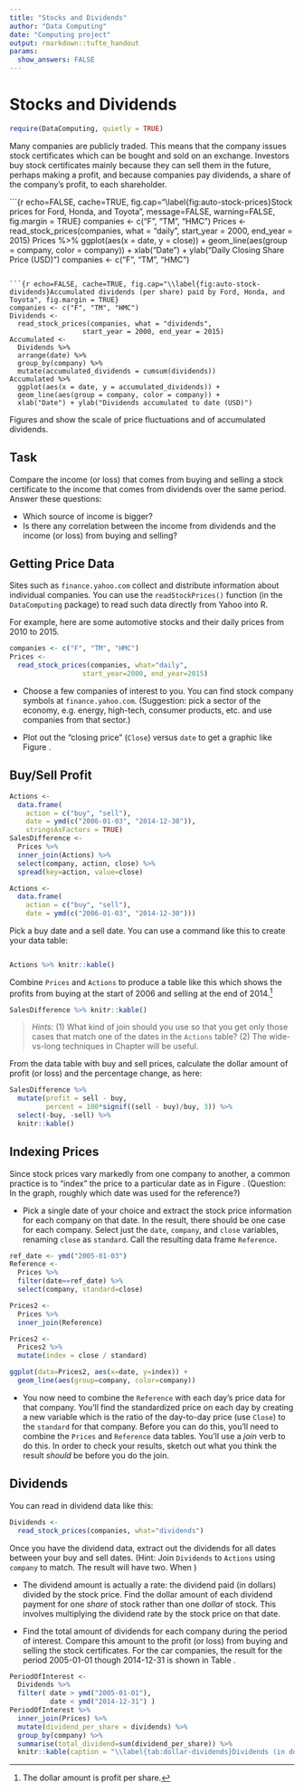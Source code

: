 ```yaml
---
title: "Stocks and Dividends"
author: "Data Computing"
date: "Computing project"
output: rmarkdown::tufte_handout
params:
  show_answers: FALSE
---
```



# Stocks and Dividends

```r
require(DataComputing, quietly = TRUE)
```

Many companies are publicly traded. This means that the company issues stock certificates which can be bought and sold on an exchange. Investors buy stock certificates mainly because they can sell them in the future, perhaps making a profit, and because companies pay dividends, a share of the company's profit, to each shareholder.


```{r echo=FALSE, cache=TRUE, fig.cap="\\label{fig:auto-stock-prices}Stock prices for Ford, Honda, and Toyota", message=FALSE, warning=FALSE, fig.margin = TRUE}
companies <- c("F", "TM", "HMC")
Prices <- 
  read_stock_prices(companies, what = "daily",
                  start_year = 2000, end_year = 2015) 
Prices %>% 
  ggplot(aes(x = date, y = close)) + 
  geom_line(aes(group = company, color = company)) +
  xlab("Date") + ylab("Daily Closing Share Price (USD)") 
companies <- c("F", "TM", "HMC")

```

```{r echo=FALSE, cache=TRUE, fig.cap="\\label{fig:auto-stock-dividends}Accumulated dividends (per share) paid by Ford, Honda, and Toyota", fig.margin = TRUE}
companies <- c("F", "TM", "HMC")
Dividends <- 
  read_stock_prices(companies, what = "dividends",
                  start_year = 2000, end_year = 2015) 
Accumulated <- 
  Dividends %>%
  arrange(date) %>%
  group_by(company) %>%
  mutate(accumulated_dividends = cumsum(dividends)) 
Accumulated %>%
  ggplot(aes(x = date, y = accumulated_dividends)) + 
  geom_line(aes(group = company, color = company)) +
  xlab("Date") + ylab("Dividends accumulated to date (USD)") 
```


Figures \ref{fig:auto-stock-prices} and \ref{fig:auto-stock-dividends} show the scale of price fluctuations and of accumulated dividends. 

## Task

Compare the income (or loss) that comes from buying and selling a stock certificate to the income that comes from dividends over the same period.  Answer these questions:

* Which source of income is bigger?  
* Is there any correlation between the income from dividends and the income (or loss) from buying and selling?


## Getting Price Data

Sites such as `finance.yahoo.com` collect and distribute information about individual companies. You can use the `readStockPrices()` function (in the `DataComputing` package) to read such data directly from Yahoo into R.

For example, here are some automotive stocks and their daily prices from 2010 to 2015.
```r
companies <- c("F", "TM", "HMC")
Prices <- 
  read_stock_prices(companies, what="daily",
                  start_year=2000, end_year=2015) 
```


* Choose a few companies of interest to you.  You can find stock company symbols at `finance.yahoo.com`.  (Suggestion: pick a sector of the economy, e.g. energy, high-tech, consumer products, etc. and use companies from that sector.)

* Plot out the "closing price" (`Close`) versus `date` to get a graphic like Figure \ref{fig:auto-stock-prices}.

## Buy/Sell Profit

```r
Actions <- 
  data.frame(
    action = c("buy", "sell"),
    date = ymd(c("2006-01-03", "2014-12-30")),
    stringsAsFactors = TRUE)
SalesDifference <-
  Prices %>%
  inner_join(Actions) %>%
  select(company, action, close) %>%
  spread(key=action, value=close)
```


```r
Actions <- 
  data.frame(
    action = c("buy", "sell"),
    date = ymd(c("2006-01-03", "2014-12-30")))
```

Pick a buy date and a sell date. You can use a command like this to create your data table:


```r
```

```r
Actions %>% knitr::kable()
```

Combine `Prices` and `Actions` to produce a table like this which shows the profits from buying at the start of 2006 and selling at the end of 2014.^[The dollar amount is profit per share.]
```r
SalesDifference %>% knitr::kable()
```

> *Hints*: (1) What kind of join should you use so that you get only those cases that match one of the dates in the `Actions` table? (2) The wide-vs-long techniques in Chapter \ref{chap:wide-long} will be useful.

From the data table with buy and sell prices, calculate the dollar amount of profit (or loss) and the percentage change, as here: 
```r
SalesDifference %>%
  mutate(profit = sell - buy, 
         percent = 100*signif((sell - buy)/buy, 3)) %>%
  select(-buy, -sell) %>%
  knitr::kable()
```


## Indexing Prices

Since stock prices vary markedly from one company to another, a common practice is to "index" the price to a particular date as in Figure \ref{fig:auto-stock-index}.  (Question: In the graph, roughly which date was used for the reference?)

* Pick a single date of your choice and extract the stock price information for each company on that date.  In the result, there should be one case for each company. Select just the `date`, `company`, and `close` variables, renaming `close` as `standard`.  Call the resulting data frame `Reference`.

```r
ref_date <- ymd("2005-01-03")
Reference <-
  Prices %>% 
  filter(date==ref_date) %>%
  select(company, standard=close)
```

```r
Prices2 <- 
  Prices %>%
  inner_join(Reference)
```

```r
Prices2 <-
  Prices2 %>%
  mutate(index = close / standard)
```


```r
ggplot(data=Prices2, aes(x=date, y=index)) + 
  geom_line(aes(group=company, color=company))
```


* You now need to combine the `Reference` with each day's price data for that company.  You'll find the standardized price on each day by creating a new variable which is the ratio of the day-to-day price (use `Close`) to the `standard` for that company.  Before you can do this, you'll need to combine the `Prices` and `Reference` data tables. You'll use a *join* verb to do this.  In order to check your results, sketch out what you think the result *should* be before you do the join.



## Dividends

You can read in dividend data like this:

```r
Dividends <- 
  read_stock_prices(companies, what="dividends") 
```

Once you have the dividend data, extract out the dividends for all dates between your buy and sell dates. (Hint: Join `Dividends` to `Actions` using `company` to match.  The result will have two. When )

* The dividend amount is actually a rate: the dividend paid (in dollars) divided by the stock price.  Find the dollar amount of each dividend payment for one *share* of stock rather than one *dollar* of stock.  This involves multiplying the dividend rate by the stock price on that date.

* Find the total amount of dividends for each company during the period of interest.  Compare this amount to the profit (or loss) from buying and selling the stock certificates.  For the car companies, the result for the period 2005-01-01 though 2014-12-31 is shown in Table \ref{tab:dollar-dividends}.

```r
PeriodOfInterest <-
  Dividends %>%
  filter( date > ymd("2005-01-01"), 
          date < ymd("2014-12-31") )
PeriodOfInterest %>%
  inner_join(Prices) %>%
  mutate(dividend_per_share = dividends) %>%
  group_by(company) %>%
  summarise(total_dividend=sum(dividend_per_share)) %>%
  knitr::kable(caption = "\\label{tab:dollar-dividends}Dividends (in dollars per share) paid out by each company over the interval 2005 through 2014.")
```




